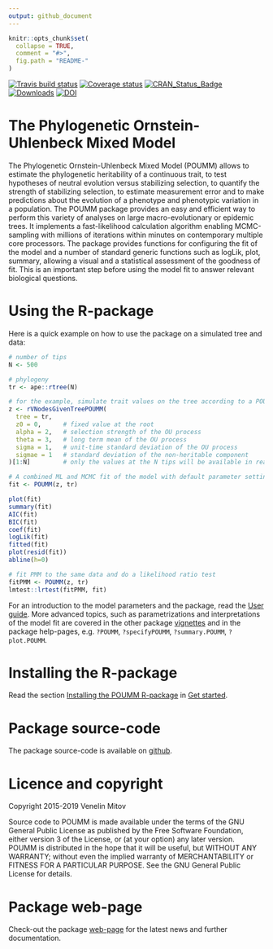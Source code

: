 ```yaml
---
output: github_document
---
```


<!-- README.md is generated from README.Rmd. Please edit that file -->

```r
knitr::opts_chunk$set(
  collapse = TRUE,
  comment = "#>",
  fig.path = "README-"
)
```

[![Travis build status](https://travis-ci.org/venelin/POUMM.svg?branch=master)](https://travis-ci.org/venelin/POUMM)
[![Coverage status](https://codecov.io/gh/venelin/POUMM/branch/master/graph/badge.svg)](https://codecov.io/github/venelin/POUMM?branch=master)
[![CRAN_Status_Badge](http://www.r-pkg.org/badges/version/POUMM?color=blue)](https://cran.r-project.org/package=POUMM)
[![Downloads](http://cranlogs.r-pkg.org/badges/POUMM?color=blue)](https://cran.r-project.org/package=POUMM)
[![DOI](https://zenodo.org/badge/115860927.svg)](https://zenodo.org/badge/latestdoi/115860927)

# The Phylogenetic Ornstein-Uhlenbeck Mixed Model
The Phylogenetic Ornstein-Uhlenbeck Mixed Model (POUMM) allows to estimate the phylogenetic heritability of a continuous trait, to test hypotheses of neutral evolution versus stabilizing selection, to quantify the strength of stabilizing selection, to estimate measurement error and to make predictions about the evolution of a phenotype and phenotypic variation in a population. The POUMM package provides an easy and efficient way to perform this variety of analyses on large macro-evolutionary or epidemic trees. It implements a fast-likelihood calculation algorithm enabling MCMC-sampling with millions of iterations within minutes on contemporary multiple core processors. The package provides functions for configuring the fit of the model and a number of standard generic functions such as logLik, plot, summary, allowing a visual and a statistical assessment of the goodness of fit. This is an important step before using the model fit to answer relevant biological questions.

# Using the R-package
Here is a quick example on how to use the package on a simulated tree and data:

```r
# number of tips
N <- 500 

# phylogeny
tr <- ape::rtree(N)

# for the example, simulate trait values on the tree according to a POUMM model.
z <- rVNodesGivenTreePOUMM(
  tree = tr,   
  z0 = 0,      # fixed value at the root
  alpha = 2,   # selection strength of the OU process
  theta = 3,   # long term mean of the OU process
  sigma = 1,   # unit-time standard deviation of the OU process
  sigmae = 1   # standard deviation of the non-heritable component
)[1:N]         # only the values at the N tips will be available in reality

# A combined ML and MCMC fit of the model with default parameter settings.
fit <- POUMM(z, tr)

plot(fit)
summary(fit)
AIC(fit)
BIC(fit)
coef(fit)
logLik(fit)
fitted(fit)
plot(resid(fit))
abline(h=0)

# fit PMM to the same data and do a likelihood ratio test
fitPMM <- POUMM(z, tr)
lmtest::lrtest(fitPMM, fit)
```

For an introduction to the model parameters and the package, read the [User guide](https://venelin.github.io/POUMM/articles/UserGuide.html). More advanced topics, such as parametrizations and interpretations of the model fit are covered in the other package [vignettes](https://venelin.github.io/POUMM/articles/index.html) and in the package  help-pages, e.g. `?POUMM`, `?specifyPOUMM`, `?summary.POUMM`, `?plot.POUMM`.

# Installing the R-package
Read the section [Installing the POUMM R-package](https://venelin.github.io/POUMM/articles/UserGuide.html#Installing) in [Get started](https://venelin.github.io/POUMM/articles/UserGuide.html).

# Package source-code
The package source-code is available on [github](https://github.com/venelin/POUMM.git).

# Licence and copyright

Copyright 2015-2019 Venelin Mitov

Source code to POUMM is made available under the terms of the GNU General Public License as published by the Free Software Foundation, either version 3 of the License, or (at your option) any later version. POUMM is distributed in the hope that it will be useful, but WITHOUT ANY WARRANTY; without even the implied warranty of MERCHANTABILITY or FITNESS FOR A PARTICULAR PURPOSE. See the GNU General Public License for details.

# Package web-page
Check-out the package [web-page](https://venelin.github.io/POUMM/index.html) for the latest news and further documentation.

